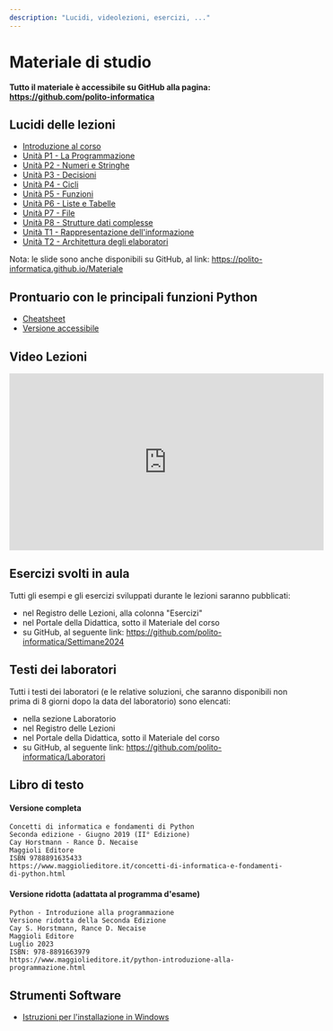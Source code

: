 ```yaml
---
description: "Lucidi, videolezioni, esercizi, ..."
---
```


# Materiale di studio

**Tutto il materiale è accessibile su GitHub alla pagina: https://github.com/polito-informatica**

## Lucidi delle lezioni

- [Introduzione al corso](https://polito-informatica.github.io/Materiale/Unita'%200%20-%20Introduzione%20al%20corso%20(Corno).pdf)
- [Unità P1 - La Programmazione](https://polito-informatica.github.io/Materiale/P1-La_Programmazione.pdf)
- [Unità P2 - Numeri e Stringhe](https://polito-informatica.github.io/Materiale/P2-Numeri_e_stringhe.pdf)
- [Unità P3 - Decisioni](https://polito-informatica.github.io/Materiale/P3-Decisioni.pdf)
- [Unità P4 - Cicli](https://polito-informatica.github.io/Materiale/P4-Cicli.pdf)
- [Unità P5 - Funzioni](https://polito-informatica.github.io/Materiale/P5-Funzioni.pdf)
- [Unità P6 - Liste e Tabelle](https://polito-informatica.github.io/Materiale/P6-Liste_e_Tabelle.pdf)
- [Unità P7 - File](https://polito-informatica.github.io/Materiale/P7-File_e_Eccezioni.pdf)
- [Unità P8 - Strutture dati complesse](https://polito-informatica.github.io/Materiale/P8-Strutture_dati_complesse.pdf)
- [Unità T1 - Rappresentazione dell'informazione](https://polito-informatica.github.io/Materiale/T1-Rappresentazione_dati.pdf)
- [Unità T2 - Architettura degli elaboratori](https://polito-informatica.github.io/Materiale/T2-Architettura.pdf)

Nota: le slide sono anche disponibili su GitHub, al link: https://polito-informatica.github.io/Materiale

## Prontuario con le principali funzioni Python

- [Cheatsheet](https://polito-informatica.github.io/Materiale/CheatSheet/Python_Cheat_Sheet-3.2.pdf)
- [Versione accessibile](https://polito-informatica.github.io/Materiale/CheatSheet/Python_Cheat_Sheet-Accessibile-v3.2.pdf)


## Video Lezioni

<iframe src="https://www.youtube.com/embed/videoseries?list=PLqRTLlwsxDL9cZ3q_zrfqpuXvMMy10GFs" allowFullScreen="allowFullScreen" allow="accelerometer; autoplay; clipboard-write; encrypted-media; gyroscope; picture-in-picture" width="560" height="315" frameBorder="0"></iframe>

## Esercizi svolti in aula

Tutti gli esempi e gli esercizi sviluppati durante le lezioni saranno pubblicati:

-    nel Registro delle Lezioni, alla colonna "Esercizi"
-    nel Portale della Didattica, sotto il Materiale del corso
-    su GitHub, al seguente link: https://github.com/polito-informatica/Settimane2024


## Testi dei laboratori

Tutti i testi dei laboratori (e le relative soluzioni, che saranno disponibili non prima di 8 giorni dopo la data del laboratorio) sono elencati:

-    nella sezione Laboratorio
-    nel Registro delle Lezioni
-    nel Portale della Didattica, sotto il Materiale del corso
-    su GitHub, al seguente link: https://github.com/polito-informatica/Laboratori


## Libro di testo

#### Versione completa

```
Concetti di informatica e fondamenti di Python
Seconda edizione - Giugno 2019 (II° Edizione)
Cay Horstmann - Rance D. Necaise
Maggioli Editore
ISBN 9788891635433
https://www.maggiolieditore.it/concetti-di-informatica-e-fondamenti-di-python.html 
```

#### Versione ridotta (adattata al programma d'esame)

```
Python - Introduzione alla programmazione
Versione ridotta della Seconda Edizione
Cay S. Horstmann, Rance D. Necaise
Maggioli Editore
Luglio 2023
ISBN: 978-8891663979 
https://www.maggiolieditore.it/python-introduzione-alla-programmazione.html 
```

## Strumenti Software


-    [Istruzioni per l'installazione in Windows](https://polito-informatica.github.io/Materiale/Istruzioni/istruzioni%20installazione%20ITA-Win%202023-24.pdf)
